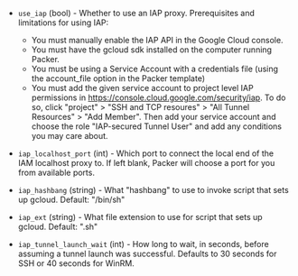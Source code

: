 <!-- Code generated from the comments of the IAPConfig struct in builder/googlecompute/step_start_tunnel.go; DO NOT EDIT MANUALLY -->

- `use_iap` (bool) - Whether to use an IAP proxy.
  Prerequisites and limitations for using IAP:

  - You must manually enable the IAP API in the Google Cloud console.
  - You must have the gcloud sdk installed on the computer running Packer.
  - You must be using a Service Account with a credentials file (using the
    account_file option in the Packer template)
  - You must add the given service account to project level IAP permissions
    in https://console.cloud.google.com/security/iap. To do so, click
    "project" > "SSH and TCP resoures" > "All Tunnel Resources" >
    "Add Member". Then add your service account and choose the role
    "IAP-secured Tunnel User" and add any conditions you may care about.

- `iap_localhost_port` (int) - Which port to connect the local end of the IAM localhost proxy to. If
  left blank, Packer will choose a port for you from available ports.

- `iap_hashbang` (string) - What "hashbang" to use to invoke script that sets up gcloud.
  Default: "/bin/sh"

- `iap_ext` (string) - What file extension to use for script that sets up gcloud.
  Default: ".sh"

- `iap_tunnel_launch_wait` (int) - How long to wait, in seconds, before assuming a tunnel launch was
  successful. Defaults to 30 seconds for SSH or 40 seconds for WinRM.
